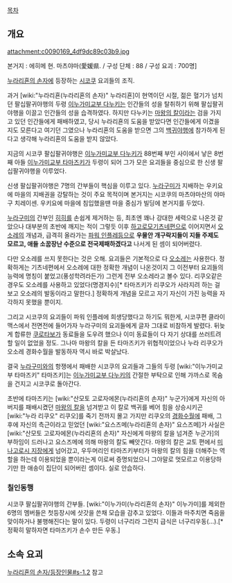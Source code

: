 [[목차]]

== 개요 ==
attachment:c0090169_4df9dc89c03b9.jpg

본거지 : 에히메 현. 마츠야마(愛媛県. / 구성 단체 : 88 / 구성 요괴 : 700명]

[[누라리횬의 손자]]에 등장하는 [[시코쿠]] 요괴들의 조직. 

과거 [wiki:"누라리횬(누라리횬의 손자)" 누라리횬]이 현역이던 시절, 젊은 혈기가 넘치던 팔십팔귀야행의 두령 [[이누가미교부 다누키]]는 인간들의 성을 탈취하기 위해 팔십팔귀야행을 이끌고 인간들의 성을 습격하였다. 하지만 다누키는 [[마왕의 칼]]이라는 검을 가지고 있던 인간들에게 패배하였고, 당시 누라리횬의 도움을 받았다면 인간들에게 이겼을 지도 모른다고 여기던 그였으나 누라리횬의 도움을 받으면 그의 [[백귀야행]]에 참가하게 된다고 생각해 누라리횬의 도움을 받지 않았다.

지금의 시코쿠 팔십팔귀야행은 [[이누가미교부 다누키]]가 88번째 부인 사이에서 낳은 8번째 아들 [[이누가미교부 타마즈키]]가 두령이 되어 그가 모은 요괴들을 중심으로 한 신생 팔십팔귀야행을 이루었다. 

신생 팔십팔귀야행은 7명의 간부들이 핵심을 이루고 있다. [[누라구미]]가 지배하는 우키요에 마을의 지배권을 강탈하는 것이 주요 목적이며 본거지는 시코쿠의 마츠야마산의 야마구 치레이센. 우키요에 마을에 침입했을땐 마을 중심가 빌딩에 본거지를 두었다.

[[누라구미]]의 간부인 [[히히]]를 손쉽게 제거하는 등, 최초엔 꽤나 강대한 세력으로 나온것 같았으나 대부분의 초반에 깨지는 적이 그렇듯 이후 [[하고로모기츠네]]편으로 이어지면서 [[오소레]]의 개념과, 급격히 올라가는 [[파워 인플레]]등으로 '''우물안 개구락지들이 지들 주제도 모르고, 애들 소꿉장난 수준으로 전국제패하겠다고''' 나서게 된 셈이 되어버렸다.

다만 오소레를 쓰지 못한다는 것은 오해. 요괴들은 기본적으로 다 [[오소레]]는 사용한다. 정확하게는 기츠네편에서 오소레에 대한 정확한 개념이 나온것이지 그 이전부터 요괴들의 능력에 명칭이 붙었고(풍성학려라든가) 그런게 전부 오소레라고 볼수 있다. 리쿠오같은 경우도 오소레를 사용하고 있었다(명경지수)[* 타마즈키가 리쿠오가 사라지려 하는 걸 보고 오소레의 발동이라고 말한다.] 정확하게 개념을 모르고 자기 자신이 가진 능력을 자각하지 못했을 뿐이지.

그리고 시코쿠의 요괴들이 파워 인플레에 희생당했다고 하기도 뭐한게, 시코쿠편 클라이맥스에서 전면전에 들어가자 누라구미의 요괴들에게 글자 그대로 비참하게 발렸다. 뒤늦게 합류한 [[쿠로타보]]가 동료들을 도우려 했으나 이미 동료들이 다 자기 상대를 쓰러트려 할 일이 없었을 정도. 그나마 마왕의 칼을 든 타마즈키가 위협적이었으나 누라 리쿠오가 오소레 경화수월을 발동하자 역시 바로 박살났다.

결국 [[누라구미]]와의 항쟁에서 패배한 시코쿠의 요괴들과 그들의 두령 [wiki:"이누가미교부 타마즈키" 타마즈키]는 [[이누가미교부 다누키]]의 간절한 부탁으로 인해 가까스로 목숨을 건지고 시코쿠로 돌아간다.

초반에 타마즈키는 [wiki:"산모토 고로자에몬(누라리횬의 손자)" 누군가]에게 자신의 아버지를 패배시켰던 [[마왕의 칼]]을 넘겨받고 이 칼로 백귀를 베어 힘을 상승시키곤 [wiki:"누라 리쿠오" 리쿠오]를 죽기 전까지 몰고 가지만 리쿠오의 [[경화수월]]에 패배, 그 후에 자신의 측근이라고 믿었던 [wiki:"요스즈메(누라리횬의 손자)" 요스즈메]가 사실은 [wiki:"산모토 고로자에몬(누라리횬의 손자)" 자신에게 마왕의 칼을 넘겨준 누군가]의 부하임이 드러나고 요스즈메에 의해 마왕의 칼도 빼앗긴다. 마왕의 칼은 교토 편에서 [[미나고로시 지장]]에게 넘어갔고, 우두머리인 타마즈키부터가 마왕의 칼의 힘을 더해주는 역할을 하는데 이용되었을 뿐이라는게 이로써 증명되었으니 그야말로 멋모르고 이용당하기만 한 애송이 집단이 되어버린 셈이다. 실로 안습하다.

=== 칠인동행 ===
시코쿠 팔십팔귀야행의 간부들. [wiki:"이누가미(누라리횬의 손자)" 이누가미]를 제외한 6명의 멤버들은 첫등장시에 삿갓을 쓴채 모습을 감추고 있었다. 이들과 마주치면 죽음을 맞이하거나 불행해진다는 말이 있다. 두령이 너구리라 그런지 급식은 너구리우동(…).[* 정확히 말하자면 타마즈키가 손수 만든 우동.]
== 소속 요괴 ==
[[누라리횬의 손자/등장인물#s-1.2]] 참고
